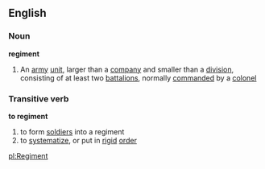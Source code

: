 ==English==
===Noun===
{{wikipedia}}
'''regiment'''
#An [[army]] [[unit]], larger than a [[company]] and smaller than a [[division]], consisting of at least two [[battalion]]s, normally [[commanded]] by a [[colonel]]
===Transitive verb===
'''to regiment'''
#to form [[soldier]]s into a regiment
#to [[systematize]], or put in [[rigid]] [[order]]

[[pl:Regiment]]